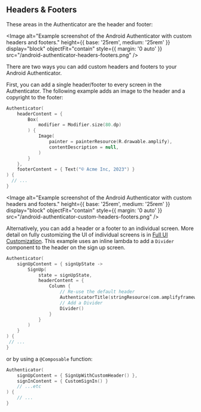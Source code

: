 
## Headers & Footers

These areas in the Authenticator are the header and footer:

<Image
  alt="Example screenshot of the Android Authenticator with custom headers and footers."
  height={{ base: '25rem', medium: '25rem' }}
  display="block"
  objectFit="contain"
  style={{ margin: '0 auto' }}
  src="/android-authenticator-headers-footers.png"
/>

There are two ways you can add custom headers and footers to your Android Authenticator.

First, you can add a single header/footer to every screen in the Authenticator.  The following example adds an image to the header and a copyright to the footer:

```kotlin
Authenticator(
    headerContent = {
        Box(
            modifier = Modifier.size(80.dp)
        ) {
            Image(
                painter = painterResource(R.drawable.amplify),
                contentDescription = null,
            )
        }
    },
    footerContent = { Text("© Acme Inc, 2023") }
) {
  // ...
} 
```

<Image
  alt="Example screenshot of the Android Authenticator with custom headers and footers."
  height={{ base: '25rem', medium: '25rem' }}
  display="block"
  objectFit="contain"
  style={{ margin: '0 auto' }}
  src="/android-authenticator-custom-headers-footers.png"
/>

Alternatively, you can add a header or a footer to an individual screen.  More detail on fully customizing the UI of individual screens is in [Full UI Customization](#full-ui-customization).  This example uses an inline lambda to add a `Divider` component to the header on the sign up screen.

```kotlin
Authenticator(
    signUpContent = { signUpState ->
        SignUp(
            state = signUpState,
            headerContent = {
                Column {
                    // Re-use the default header
                    AuthenticatorTitle(stringResource(com.amplifyframework.ui.authenticator.R.string.authenticator_title_signup))
                    // Add a Divider
                    Divider()
                }
            }
        )
    }
) {
 // ...
}
```

or by using a `@Composable` function:

```kotlin
Authenticator(
    signUpContent = { SignUpWithCustomHeader() },
    signInContent = { CustomSignIn() }
    // ...etc
) {
    // ...
}
```